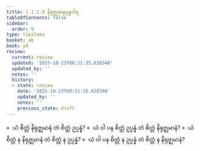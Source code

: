 ```yaml
---
title: 1.1.2.9 နိရုဇ္ဈမာနုပ္ပန္နဝါရ
tableOfContents: false
sidebar:
  order: 9
type: tipitaka
basket: ab
book: y8
review:
  current: review
  updated: '2025-10-23T09:21:35.638348'
  updated_by: ''
  notes: ''
  history:
  - state: review
    date: '2025-10-23T09:21:35.638348'
    updated_by: ''
    notes: ''
    previous_state: draft
---
```



<ReviewStatus review={frontmatter.review} showDetails={true} />

<HypothesisAnnotation frontmatter={frontmatter} />

<DynamicBreadcrumb />

<Division number="35" book="y8" e="ch" v="34" p="295">

<Paragraph number="142" book="y8">
»  ယံ စိတ္တံ နိရုဇ္ဈမာနံ တံ စိတ္တံ ဥပ္ပန္နံ?
</Paragraph>

<Paragraph number="143" book="y8">
«  ယံ ဝါ ပန စိတ္တံ ဥပ္ပန္နံ တံ စိတ္တံ နိရုဇ္ဈမာနံ?
</Paragraph>

<Paragraph number="144" book="y8">
»  ယံ စိတ္တံ န နိရုဇ္ဈမာနံ တံ စိတ္တံ န ဥပ္ပန္နံ?
</Paragraph>

<Paragraph number="145" book="y8">
«  ယံ ဝါ ပန စိတ္တံ န ဥပ္ပန္နံ တံ စိတ္တံ န နိရုဇ္ဈမာနံ?
</Paragraph>
</Division>